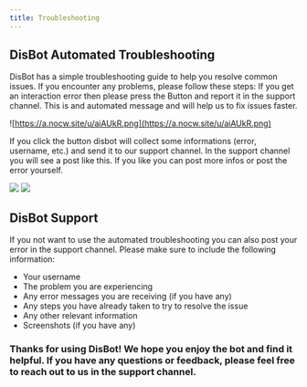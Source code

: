 ```yaml
---
title: Troubleshooting
---
```


## DisBot Automated Troubleshooting

DisBot has a simple troubleshooting guide to help you resolve common issues. If you encounter any problems, please follow these steps:
If you get an interaction error then please press the Button and report it in the support channel. This is and automated message and will help us to fix issues faster.

![https://a.nocw.site/u/aiAUkR.png](https://a.nocw.site/u/aiAUkR.png)

If you click the button disbot will collect some informations (error, username, etc.) and send it to our support channel.
In the support channel you will see a post like this.
If you like you can post more infos or post the error yourself.

![](https://a.nocw.site/u/1ezB74.png)
![](https://a.nocw.site/u/ZIrqDE.png)

## DisBot Support

If you not want to use the automated troubleshooting you can also post your error in the support channel. Please make sure to include the following information:

- Your username
- The problem you are experiencing
- Any error messages you are receiving (if you have any)
- Any steps you have already taken to try to resolve the issue
- Any other relevant information
- Screenshots (if you have any)

### Thanks for using DisBot! We hope you enjoy the bot and find it helpful. If you have any questions or feedback, please feel free to reach out to us in the support channel.
